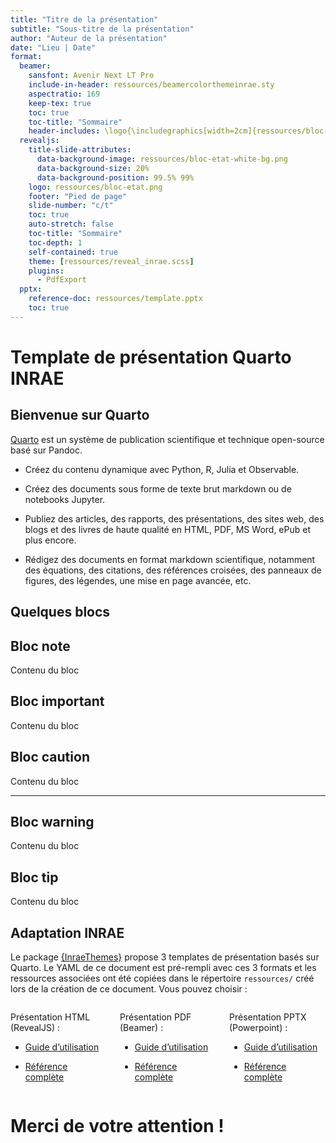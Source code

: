 ```yaml
---
title: "Titre de la présentation"
subtitle: "Sous-titre de la présentation"
author: "Auteur de la présentation"
date: "Lieu | Date"
format: 
  beamer: 
    sansfont: Avenir Next LT Pro
    include-in-header: ressources/beamercolorthemeinrae.sty
    aspectratio: 169
    keep-tex: true
    toc: true
    toc-title: "Sommaire"
    header-includes: \logo{\includegraphics[width=2cm]{ressources/bloc-etat-white-bg.png}}
  revealjs:
    title-slide-attributes:
      data-background-image: ressources/bloc-etat-white-bg.png
      data-background-size: 20%
      data-background-position: 99.5% 99%
    logo: ressources/bloc-etat.png
    footer: "Pied de page"
    slide-number: "c/t"
    toc: true
    auto-stretch: false
    toc-title: "Sommaire" 
    toc-depth: 1
    self-contained: true
    theme: [ressources/reveal_inrae.scss]
    plugins:
      - PdfExport
  pptx:
    reference-doc: ressources/template.pptx
    toc: true
---
```


# Template de présentation Quarto INRAE

## Bienvenue sur Quarto 

[Quarto](https://quarto.org/) est un système de publication scientifique et technique open-source basé sur Pandoc.

- Créez du contenu dynamique avec Python, R, Julia et Observable.

- Créez des documents sous forme de texte brut markdown ou de notebooks Jupyter.

- Publiez des articles, des rapports, des présentations, des sites web, des blogs et des livres de haute qualité en HTML, PDF, MS Word, ePub et plus encore.

- Rédigez des documents en format markdown scientifique, notamment des équations, des citations, des références croisées, des panneaux de figures, des légendes, une mise en page avancée, etc.

## Quelques blocs

:::{.callout-note}
## Bloc note
Contenu du bloc
:::

:::{.callout-important}
## Bloc important
Contenu du bloc
:::

:::{.callout-caution}
## Bloc caution
Contenu du bloc
:::

---

:::{.callout-warning}
## Bloc warning
Contenu du bloc
:::

:::{.callout-tip}
## Bloc tip
Contenu du bloc
:::


## Adaptation INRAE

Le package [{InraeThemes}](https://github.com/davidcarayon/InraeThemes) propose 3 templates de présentation basés sur Quarto. Le YAML de ce document est pré-rempli avec ces 3 formats et les ressources associées ont été copiées dans le répertoire `ressources/` créé lors de la création de ce document. Vous pouvez choisir :

:::: {.columns}

::: {.column width="33%"}

Présentation HTML (RevealJS) :

  - [Guide d'utilisation](https://quarto.org/docs/presentations/revealjs/)
  
  - [Référence complète](https://quarto.org/docs/reference/formats/presentations/revealjs.html)
  
:::

::: {.column width="33%"}
  
Présentation PDF (Beamer) :

  - [Guide d'utilisation](https://quarto.org/docs/presentations/beamer/)
  
  - [Référence complète](https://quarto.org/docs/reference/formats/presentations/beamer)

:::


::: {.column width="33%"}
Présentation PPTX (Powerpoint) :

  - [Guide d'utilisation](https://quarto.org/docs/presentations/powerpoint/)
  
  - [Référence complète](https://quarto.org/docs/reference/formats/presentations/pptx)

:::

::::
  
# Merci de votre attention ! {background-color="#E0FFFF"}

